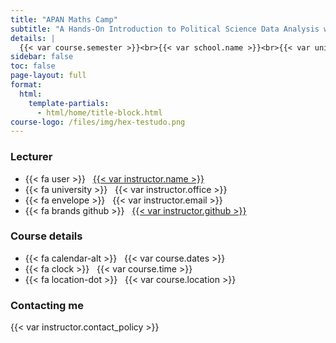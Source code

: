 ```yaml
---
title: "APAN Maths Camp"
subtitle: "A Hands-On Introduction to Political Science Data Analysis with R."
details: |
  {{< var course.semester >}}<br>{{< var school.name >}}<br>{{< var university.name >}}
sidebar: false
toc: false
page-layout: full
format: 
  html:
    template-partials: 
      - html/home/title-block.html
course-logo: /files/img/hex-testudo.png
---
```


::::::: home
:::::: {.grid .course-details}
::: {.g-col-12 .g-col-sm-6 .g-col-md-4}
### Lecturer

-   {{< fa user >}}   [{{< var instructor.name >}}]({{< var instructor.url >}})
-   {{< fa university >}}   {{< var instructor.office >}}
-   {{< fa envelope >}}   `{{< var instructor.email >}}`{=html}
-   {{< fa brands github >}}   [{{< var instructor.github >}}](https://github.com/hgoers)
:::

::: {.g-col-12 .g-col-sm-6 .g-col-md-4}
### Course details

-   {{< fa calendar-alt >}}   {{< var course.dates >}}
-   {{< fa clock >}}   {{< var course.time >}}
-   {{< fa location-dot >}}   {{< var course.location >}}
:::

::: {.g-col-12 .g-col-md-4 .contact-policy}
### Contacting me

{{< var instructor.contact_policy >}}
:::
::::::
:::::::
